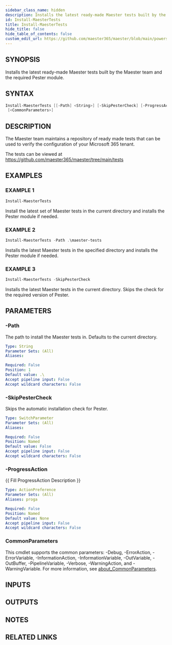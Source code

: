 ```yaml
---
sidebar_class_name: hidden
description: Installs the latest ready-made Maester tests built by the Maester team and the required Pester module.
id: Install-MaesterTests
title: Install-MaesterTests
hide_title: false
hide_table_of_contents: false
custom_edit_url: https://github.com/maester365/maester/blob/main/powershell/public/Install-MaesterTests.ps1
---
```


## SYNOPSIS

Installs the latest ready-made Maester tests built by the Maester team and the required Pester module.

## SYNTAX

```powershell
Install-MaesterTests [[-Path] <String>] [-SkipPesterCheck] [-ProgressAction <ActionPreference>]
 [<CommonParameters>]
```

## DESCRIPTION

The Maester team maintains a repository of ready made tests that can be used to verify the configuration of your Microsoft 365 tenant.

The tests can be viewed at https://github.com/maester365/maester/tree/main/tests

## EXAMPLES

### EXAMPLE 1

```powershell
Install-MaesterTests
```

Install the latest set of Maester tests in the current directory and installs the Pester module if needed.

### EXAMPLE 2

```powershell
Install-MaesterTests -Path .\maester-tests
```

Installs the latest Maester tests in the specified directory and installs the Pester module if needed.

### EXAMPLE 3

```powershell
Install-MaesterTests -SkipPesterCheck
```

Installs the latest Maester tests in the current directory.
Skips the check for the required version of Pester.

## PARAMETERS

### -Path

The path to install the Maester tests in.
Defaults to the current directory.

```yaml
Type: String
Parameter Sets: (All)
Aliases:

Required: False
Position: 1
Default value: .\
Accept pipeline input: False
Accept wildcard characters: False
```

### -SkipPesterCheck

Skips the automatic installation check for Pester.

```yaml
Type: SwitchParameter
Parameter Sets: (All)
Aliases:

Required: False
Position: Named
Default value: False
Accept pipeline input: False
Accept wildcard characters: False
```

### -ProgressAction

\{\{ Fill ProgressAction Description \}\}

```yaml
Type: ActionPreference
Parameter Sets: (All)
Aliases: proga

Required: False
Position: Named
Default value: None
Accept pipeline input: False
Accept wildcard characters: False
```

### CommonParameters

This cmdlet supports the common parameters: -Debug, -ErrorAction, -ErrorVariable, -InformationAction, -InformationVariable, -OutVariable, -OutBuffer, -PipelineVariable, -Verbose, -WarningAction, and -WarningVariable. For more information, see [about_CommonParameters](http://go.microsoft.com/fwlink/?LinkID=113216).

## INPUTS

## OUTPUTS

## NOTES

## RELATED LINKS
